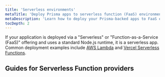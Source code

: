 ```yaml
---
title: 'Serverless environments'
metaTitle: 'Deploy Prisma apps to serverless function (FaaS) environments'
metaDescription: 'Learn how to deploy your Prisma-backed apps to FaaS environments like AWS Lambda, Netlify, or Vercel Serverless Functions'
tocDepth: 2
---
```


<TopBlock>

If your application is deployed via a "Serverless" or "Function-as-a-Service (FaaS)" offering and uses a standard Node.js runtime, it is a serverless app. Common deployment examples include [AWS Lambda](./deploying-to-aws-lambda) and [Vercel Serverless Functions](./deploying-to-vercel).

</TopBlock>

## Guides for Serverless Function providers

<Subsections />

